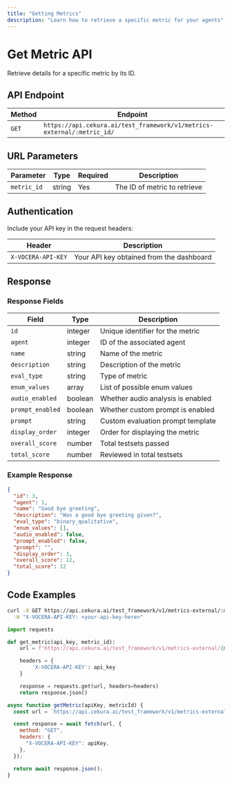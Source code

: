 ---
title: "Getting Metrics"
description: "Learn how to retrieve a specific metric for your agents"
---

# Get Metric API

Retrieve details for a specific metric by its ID.

## API Endpoint

| Method | Endpoint                                                               |
| ------ | ---------------------------------------------------------------------- |
| `GET`  | `https://api.cekura.ai/test_framework/v1/metrics-external/:metric_id/` |

## URL Parameters

| Parameter   | Type   | Required | Description                  |
| ----------- | ------ | -------- | ---------------------------- |
| `metric_id` | string | Yes      | The ID of metric to retrieve |

## Authentication

Include your API key in the request headers:

| Header             | Description                              |
| ------------------ | ---------------------------------------- |
| `X-VOCERA-API-KEY` | Your API key obtained from the dashboard |

## Response

### Response Fields

| Field            | Type    | Description                       |
| ---------------- | ------- | --------------------------------- |
| `id`             | integer | Unique identifier for the metric  |
| `agent`          | integer | ID of the associated agent        |
| `name`           | string  | Name of the metric                |
| `description`    | string  | Description of the metric         |
| `eval_type`      | string  | Type of metric                    |
| `enum_values`    | array   | List of possible enum values      |
| `audio_enabled`  | boolean | Whether audio analysis is enabled |
| `prompt_enabled` | boolean | Whether custom prompt is enabled  |
| `prompt`         | string  | Custom evaluation prompt template |
| `display_order`  | integer | Order for displaying the metric   |
| `overall_score`  | number  | Total testsets passed             |
| `total_score`    | number  | Reviewed in total testsets        |

### Example Response

```json
{
  "id": 3,
  "agent": 1,
  "name": "Good bye greeting",
  "description": "Was a good bye greeting given?",
  "eval_type": "binary_qualitative",
  "enum_values": [],
  "audio_enabled": false,
  "prompt_enabled": false,
  "prompt": "",
  "display_order": 3,
  "overall_score": 12,
  "total_score": 12
}
```

## Code Examples

<CodeGroup>

```bash Curl
curl -X GET https://api.cekura.ai/test_framework/v1/metrics-external/:metric_id/ \
  -H "X-VOCERA-API-KEY: <your-api-key-here>"
```

```python Python
import requests

def get_metric(api_key, metric_id):
    url = f'https://api.cekura.ai/test_framework/v1/metrics-external/{metric_id}/'

    headers = {
        'X-VOCERA-API-KEY': api_key
    }

    response = requests.get(url, headers=headers)
    return response.json()
```

```javascript JavaScript
async function getMetric(apiKey, metricId) {
  const url = `https://api.cekura.ai/test_framework/v1/metrics-external/${metricId}/`;

  const response = await fetch(url, {
    method: "GET",
    headers: {
      "X-VOCERA-API-KEY": apiKey,
    },
  });

  return await response.json();
}
```

</CodeGroup>
